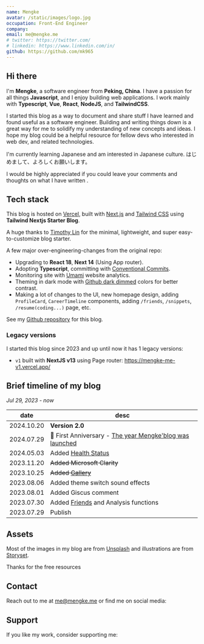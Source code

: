 ```yaml
---
name: Mengke
avatar: /static/images/logo.jpg
occupation: Front-End Engineer
company:
email: me@mengke.me
# twitter: https://twitter.com/
# linkedin: https://www.linkedin.com/in/
github: https://github.com/mk965
---
```


## Hi there <Twemoji emoji="waving-hand" />

I'm **Mengke**, a software engineer from **Peking, China**. I have a passion for all things **Javascript**, and I enjoy building web applications. I work mainly with **Typescript**, **Vue**, **React**, **NodeJS**, and **TailwindCSS**.

I started this blog as a way to document and share stuff I have learned and found useful as a software engineer. Building and writing things down is a great way for me to solidify my understanding of new concepts and ideas. I hope my blog could be a helpful resource for fellow devs who interested in web dev, and related technologies.

I'm currently learning Japanese and am interested in Japanese culture.
はじめまして、よろしくお願いします。

I would be highly appreciated if you could leave your comments and thoughts on what I have written <Twemoji emoji="clinking-beer-mugs" />.

## Tech stack

This blog is hosted on [Vercel](https://vercel.com/), built with [Next.js](https://nextjs.org/) and [Tailwind CSS](https://tailwindcss.com/) using **Tailwind Nextjs Starter Blog**.

A huge thanks to [Timothy Lin](https://twitter.com/timlrxx) for the minimal, lightweight, and super easy-to-customize blog starter.

A few major over-engineering-changes from the original repo:

- <Twemoji emoji="atom-symbol" /> Upgrading to **React 18**, **Next 14** (Using App router).
- <Twemoji emoji="party-popper" /> Adopting **Typescript**, committing with [Conventional
  Commits](https://www.conventionalcommits.org/).
- <Twemoji emoji="bar-chart" /> Monitoring site with [Umami](https://umami.is/) website analytics.
- <Twemoji emoji="eyes" /> Theming in dark mode with [Github dark
  dimmed](https://github.blog/changelog/2021-04-14-dark-and-dimmed-themes-are-now-generally-available/)
  colors for better contrast.
- <Twemoji emoji="man-technologist" /> Making a lot of changes to the UI, new homepage design,
  adding `ProfileCard`, `CareerTimeline` components, adding `/friends`, `/snippets`,
  `/resume(coding...)` page, etc.

See my [Github repository](https://github.com/mk965/mengke.me) for this blog.

### Legacy versions

I started this blog since 2023 and up until now it has 1 legacy versions:

- `v1` built with **NextJS v13** using Page router: https://mengke-me-v1.vercel.app/

## Brief timeline of my blog

_Jul 29, 2023 - now_

| date       | desc                                                                                   |
| ---------- | -------------------------------------------------------------------------------------- |
| 2024.10.20 | <Twemoji emoji="fireworks" /> **Version 2.0**                                          |
| 2024.07.29 | 🎉 First Anniversary - [The year Mengke'blog was launched](/blog/202407/Blog_Timeline) |
| 2024.05.03 | Added [Health Status](/status/health)                                                  |
| 2023.11.20 | ~~Added Microsoft Clarity~~                                                            |
| 2023.10.25 | ~~Added [Gallery](/gallery)~~                                                          |
| 2023.08.06 | Added theme switch sound effects                                                       |
| 2023.08.01 | Added Giscus comment                                                                   |
| 2023.07.30 | Added [Friends](/friends) and Analysis functions                                       |
| 2023.07.29 | Publish                                                                                |

## Assets

Most of the images in my blog are from [Unsplash](https://unsplash.com/) and illustrations are from [Storyset](https://storyset.com/).

Thanks for the free resources <Twemoji emoji="folded-hands" />

## Contact

Reach out to me at me@mengke.me or find me on social media:

<SocialAccounts />

## Support

If you like my work, consider supporting me:

<SupportMe />
